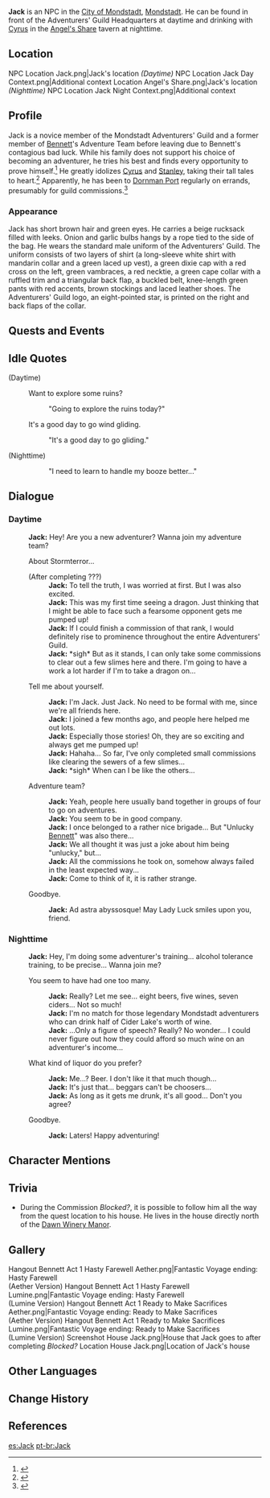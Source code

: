 {{Character Infobox
|image            = NPC Jack.png
|region           = Mondstadt
|location         = Mondstadt
|title            = Adventurer
|title2           = "Rookie McSchoolboy the Inexperienced Adventurer"
|affiliation      = Adventurers' Guild
|affiliation2     = Benny's Adventure Team
|affiliationNote2 = formerly
|type             = Open-World NPC
|voiceEN          = [http://griffvoices.com/ Griffin Puatu]<ref>Twitter: [https://twitter.com/GriffinPuatu/status/1374129757412016128 EN VA Self Announcement]</ref>
|voiceCN          = 
}}
'''Jack''' is an NPC in the [[City of Mondstadt]], [[Mondstadt]]. He can be found in front of the Adventurers' Guild Headquarters at daytime and drinking with [[Cyrus]] in the [[Angel's Share]] tavern at nighttime.

==Location==
<gallery>
NPC Location Jack.png|Jack's location ''(Daytime)''
NPC Location Jack Day Context.png|Additional context
Location Angel's Share.png|Jack's location ''(Nighttime)''
NPC Location Jack Night Context.png|Additional context
</gallery>

==Profile==
Jack is a novice member of the Mondstadt Adventurers' Guild and a former member of [[Bennett]]'s Adventure Team before leaving due to Bennett's contagious bad luck. While his family does not support his choice of becoming an adventurer, he tries his best and finds every opportunity to prove himself.<ref>{{Ref/Quest|The South Wind Brings Adventure}}</ref> He greatly idolizes [[Cyrus (Mondstadt)|Cyrus]] and [[Stanley]], taking their tall tales to heart.<ref name="Best Adventurer">{{Ref/Quest|The Best Audience in All of Mondstadt}}</ref> Apparently, he has been to [[Dornman Port]] regularly on errands, presumably for guild commissions.<ref>{{Ref/Quest|Rosaria: Primary Work}}</ref>

===Appearance===
Jack has short brown hair and green eyes. He carries a beige rucksack filled with leeks. Onion and garlic bulbs hangs by a rope tied to the side of the bag. He wears the standard male uniform of the Adventurers' Guild. The uniform consists of two layers of shirt (a long-sleeve white shirt with mandarin collar and a green laced up vest), a green dixie cap with a red cross on the left, green vambraces, a red necktie, a green cape collar with a ruffled trim and a triangular back flap, a buckled belt, knee-length green pants with red accents, brown stockings and laced leather shoes. The Adventurers' Guild logo, an eight-pointed star, is printed on the right and back flaps of the collar.

==Quests and Events ==
{{Quests and Events}}

==Idle Quotes==
{{Dialogue Start}}
;(Daytime)
: {{DIcon|Idle}} Want to explore some ruins?
:: {{A|VO Jack 01.ogg}} "Going to explore the ruins today?"
: {{DIcon|Idle}} It's a good day to go wind gliding.
:: {{A|VO Jack 02.ogg}} "It's a good day to go gliding."

;(Nighttime)
:: {{A|VO Jack 03.ogg}} "I need to learn to handle my booze better..."
{{Dialogue End}}

==Dialogue==
===Daytime===
{{Dialogue Start}}
:'''Jack:''' Hey! Are you a new adventurer? Wanna join my adventure team?
:{{DIcon}} About Stormterror...
:;(After completing ???)
::'''Jack:''' To tell the truth, I was worried at first. But I was also excited.
::'''Jack:''' This was my first time seeing a dragon. Just thinking that I might be able to face such a fearsome opponent gets me pumped up!
::'''Jack:''' If I could finish a commission of that rank, I would definitely rise to prominence throughout the entire Adventurers' Guild.
::'''Jack:''' *sigh* But as it stands, I can only take some commissions to clear out a few slimes here and there. I'm going to have a work a lot harder if I'm to take a dragon on...
:{{DIcon}} Tell me about yourself.
::'''Jack:''' I'm Jack. Just Jack. No need to be formal with me, since we're all friends here.
::'''Jack:''' I joined a few months ago, and people here helped me out lots.
::'''Jack:''' Especially those stories! Oh, they are so exciting and always get me pumped up!
::'''Jack:''' Hahaha... So far, I've only completed small commissions like clearing the sewers of a few slimes...
::'''Jack:''' *sigh* When can I be like the others...
:{{DIcon}} Adventure team?
::'''Jack:''' Yeah, people here usually band together in groups of four to go on adventures.
::'''Jack:''' You seem to be in good company.
::'''Jack:''' I once belonged to a rather nice brigade... But "Unlucky [[Bennett]]" was also there...
::'''Jack:''' We all thought it was just a joke about him being "unlucky," but...
::'''Jack:''' All the commissions he took on, somehow always failed in the least expected way...
::'''Jack:''' Come to think of it, it is rather strange.
:{{DIcon}} Goodbye.
::'''Jack:''' Ad astra abyssosque! May Lady Luck smiles upon you, friend.
{{Dialogue End}}

=== Nighttime===
{{Dialogue Start}}
:'''Jack:''' Hey, I'm doing some adventurer's training... alcohol tolerance training, to be precise... Wanna join me?
:{{DIcon}} You seem to have had one too many.
::'''Jack:''' Really? Let me see... eight beers, five wines, seven ciders... Not so much!
::'''Jack:''' I'm no match for those legendary Mondstadt adventurers who can drink half of Cider Lake's worth of wine.
::'''Jack:''' ...Only a figure of speech? Really? No wonder... I could never figure out how they could afford so much wine on an adventurer's income...
:{{DIcon}} What kind of liquor do you prefer?
::'''Jack:''' Me...? Beer. I don't like it that much though...
::'''Jack:''' It's just that... beggars can't be choosers...
::'''Jack:''' As long as it gets me drunk, it's all good... Don't you agree?
:{{DIcon}} Goodbye.
::'''Jack:''' Laters! Happy adventuring!
{{Dialogue End}}

==Character Mentions==
{{Character Mentions}}

==Trivia ==
*During the Commission ''Blocked?'', it is possible to follow him all the way from the quest location to his house. He lives in the house directly north of the [[Dawn Winery Manor]].

==Gallery==
<gallery>
Hangout Bennett Act 1 Hasty Farewell Aether.png|Fantastic Voyage ending: Hasty Farewell<br>(Aether Version)
Hangout Bennett Act 1 Hasty Farewell Lumine.png|Fantastic Voyage ending: Hasty Farewell<br>(Lumine Version)
Hangout Bennett Act 1 Ready to Make Sacrifices Aether.png|Fantastic Voyage ending: Ready to Make Sacrifices<br>(Aether Version)
Hangout Bennett Act 1 Ready to Make Sacrifices Lumine.png|Fantastic Voyage ending: Ready to Make Sacrifices<br>(Lumine Version)
Screenshot House Jack.png|House that Jack goes to after completing ''Blocked?''
Location House Jack.png|Location of Jack's house
</gallery>

==Other Languages==
{{Other Languages
|default_hidden = 1
|en      = Jack
|zhs     = 杰克
|zhs_rm  = Jiékè
|zht     = 傑克
|zht_rm  = Jiékè
|ja      = ジャック
|ja_rm   = Jakku
|ko      = 잭
|es      = Jack
|fr      = Jack
|ru      = Джек
|th      = Jack
|vi      = Jack
|de      = Jack
|id      = Jack
|pt      = Jack
|tr      = Jack
|it      = Jack
}}

==Change History==
{{Change History|1.0}}

==References==
{{Reflist|2}}

[[es:Jack]]
[[pt-br:Jack]]